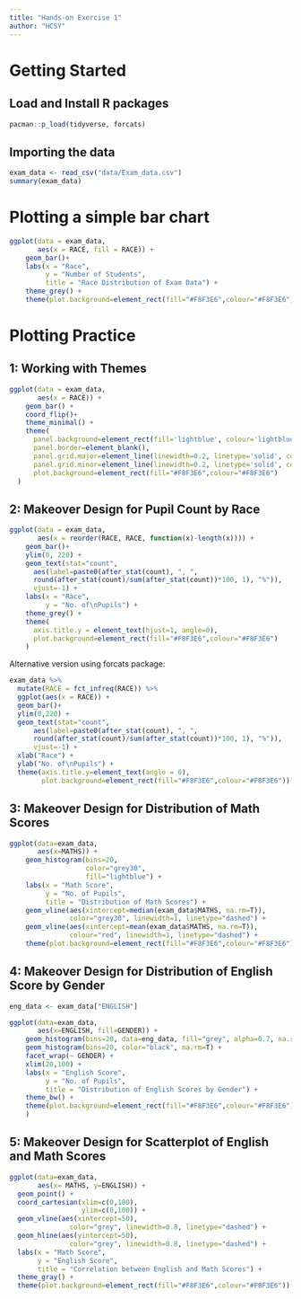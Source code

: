 ```yaml
---
title: "Hands-on Exercise 1"
author: "HCSY"
---
```


# Getting Started

## Load and Install R packages

```r
pacman::p_load(tidyverse, forcats)
```

## Importing the data

```r
exam_data <- read_csv("data/Exam_data.csv")
summary(exam_data)
```

# Plotting a simple bar chart

```r
ggplot(data = exam_data, 
       aes(x = RACE, fill = RACE)) +
    geom_bar()+
    labs(x = "Race",
         y = "Number of Students",
         title = "Race Distribution of Exam Data") + 
    theme_grey() + 
    theme(plot.background=element_rect(fill="#F8F3E6",colour="#F8F3E6"))
```

# Plotting Practice

## 1: Working with Themes

```r
ggplot(data = exam_data,
       aes(x = RACE)) +
    geom_bar() + 
    coord_flip()+
    theme_minimal() + 
    theme(
      panel.background=element_rect(fill='lightblue', colour='lightblue'),
      panel.border=element_blank(),
      panel.grid.major=element_line(linewidth=0.2, linetype='solid', colour="white"), 
      panel.grid.minor=element_line(linewidth=0.2, linetype='solid', colour="white"),
      plot.background=element_rect(fill="#F8F3E6",colour="#F8F3E6")
  )
```

## 2: Makeover Design for Pupil Count by Race

```r
ggplot(data = exam_data, 
       aes(x = reorder(RACE, RACE, function(x)-length(x)))) +
    geom_bar()+
    ylim(0, 220) + 
    geom_text(stat="count", 
      aes(label=paste0(after_stat(count), ", ", 
      round(after_stat(count)/sum(after_stat(count))*100, 1), "%")),
      vjust=-1) +
    labs(x = "Race",
         y = "No. of\nPupils") + 
    theme_grey() +
    theme(
      axis.title.y = element_text(hjust=1, angle=0),
      plot.background=element_rect(fill="#F8F3E6",colour="#F8F3E6")
    )
```

Alternative version using forcats package:
```r
exam_data %>%
  mutate(RACE = fct_infreq(RACE)) %>%
  ggplot(aes(x = RACE)) + 
  geom_bar()+
  ylim(0,220) +
  geom_text(stat="count", 
      aes(label=paste0(after_stat(count), ", ", 
      round(after_stat(count)/sum(after_stat(count))*100, 1), "%")),
      vjust=-1) +
  xlab("Race") +
  ylab("No. of\nPupils") +
  theme(axis.title.y=element_text(angle = 0),
        plot.background=element_rect(fill="#F8F3E6",colour="#F8F3E6"))
```

## 3: Makeover Design for Distribution of Math Scores

```r
ggplot(data=exam_data,
       aes(x=MATHS)) + 
    geom_histogram(bins=20, 
                   color="grey30", 
                   fill="lightblue") +
    labs(x = "Math Score",
         y = "No. of Pupils",
         title = "Distribution of Math Scores") + 
    geom_vline(aes(xintercept=median(exam_data$MATHS, na.rm=T)),
               color="grey30", linewidth=1, linetype="dashed") + 
    geom_vline(aes(xintercept=mean(exam_data$MATHS, na.rm=T)),
               colour="red", linewidth=1, linetype="dashed") + 
    theme(plot.background=element_rect(fill="#F8F3E6",colour="#F8F3E6"))
```

## 4: Makeover Design for Distribution of English Score by Gender

```r
eng_data <- exam_data["ENGLISH"]

ggplot(data=exam_data,
       aes(x=ENGLISH, fill=GENDER)) +
    geom_histogram(bins=20, data=eng_data, fill="grey", alpha=0.7, na.rm=T) + 
    geom_histogram(bins=20, color="black", na.rm=T) + 
    facet_wrap(~ GENDER) +
    xlim(20,100) + 
    labs(x = "English Score",
         y = "No. of Pupils",
         title = "Distribution of English Scores by Gender") + 
    theme_bw() + 
    theme(plot.background=element_rect(fill="#F8F3E6",colour="#F8F3E6")
    )
```

## 5: Makeover Design for Scatterplot of English and Math Scores

```r
ggplot(data=exam_data, 
       aes(x= MATHS, y=ENGLISH)) +
  geom_point() +
  coord_cartesian(xlim=c(0,100),
                  ylim=c(0,100)) +
  geom_vline(aes(xintercept=50),
               color="grey", linewidth=0.8, linetype="dashed") + 
  geom_hline(aes(yintercept=50),
               color="grey", linewidth=0.8, linetype="dashed") + 
  labs(x = "Math Score",
       y = "English Score",
       title = "Correlation between English and Math Scores") + 
  theme_gray() +
  theme(plot.background=element_rect(fill="#F8F3E6",colour="#F8F3E6"))
```